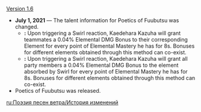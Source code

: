 {{Change History/Header}}
[[Version 1.6]]
* '''July 1, 2021''' &mdash; The talent information for Poetics of Fuubutsu was changed.
** '''{{Color|Old description}}:''' Upon triggering a Swirl reaction, Kaedehara Kazuha will grant teammates a 0.04% Elemental DMG Bonus to their corresponding Element for every point of Elemental Mastery he has for 8s. Bonuses for different elements obtained through this method can co-exist.
** '''{{Color|New description}}:''' Upon triggering a Swirl reaction, Kaedehara Kazuha will grant all party members a 0.04% Elemental DMG Bonus to the element absorbed by Swirl for every point of Elemental Mastery he has for 8s. Bonuses for different elements obtained through this method can co-exist.
* Poetics of Fuubutsu was released.
<noinclude>


[[ru:Поэзия песен ветра/История изменений]]
</noinclude>